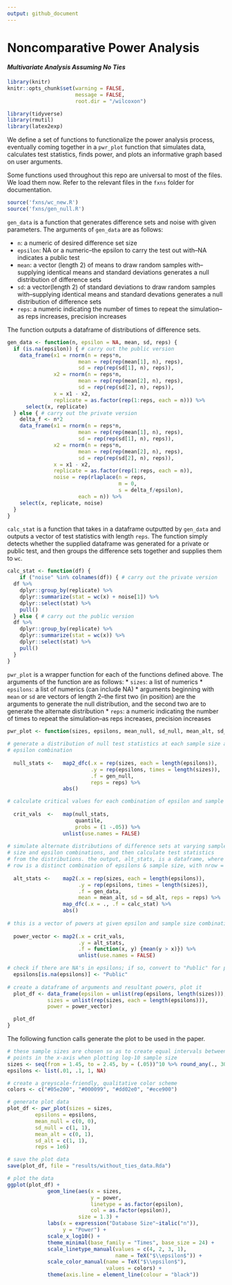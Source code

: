 ```yaml
---
output: github_document
---
```

# Noncomparative Power Analysis
#### *Multivariate Analysis Assuming No Ties*

```r
library(knitr)
knitr::opts_chunk$set(warning = FALSE, 
                      message = FALSE,
                      root.dir = "/wilcoxon")
```

```r
library(tidyverse)
library(rmutil)
library(latex2exp)
```

We define a set of functions to functionalize the power analysis process, eventually coming together in a `pwr_plot` function that simulates data, calculates test statistics, finds power, and plots an informative graph based on user arguments.

Some functions used throughout this repo are universal to most of the files. We load them now. Refer to the relevant files in the `fxns` folder for documentation.

```r
source('fxns/wc_new.R')
source('fxns/gen_null.R')
```

`gen_data` is a function that generates difference sets and noise with given parameters. The arguments of `gen_data` are as follows:

* `n`: a numeric of desired difference set size
* `epsilon`: NA or a numeric--the epsilon to carry the test out with--NA indicates a public test
* `mean`: a vector (length 2) of means to draw random samples with--supplying identical means and standard deviations generates a null distribution of difference sets
* `sd`: a vector(length 2) of standard deviations to draw random samples with--supplying identical means and standard devations generates a null distribution of difference sets
* `reps`: a numeric indicating the number of times to repeat the simulation--as reps increases, precision increases

The function outputs a dataframe of distributions of difference sets.

```r
gen_data <- function(n, epsilon = NA, mean, sd, reps) {
  if (is.na(epsilon)) { # carry out the public version
    data_frame(x1 = rnorm(n = reps*n, 
                       mean = rep(rep(mean[1], n), reps),
                       sd = rep(rep(sd[1], n), reps)),
               x2 = rnorm(n = reps*n, 
                       mean = rep(rep(mean[2], n), reps),
                       sd = rep(rep(sd[2], n), reps)),
               x = x1 - x2,
               replicate = as.factor(rep(1:reps, each = n))) %>%
      select(x, replicate)
  } else { # carry out the private version
    delta_f <- n*2
    data_frame(x1 = rnorm(n = reps*n, 
                       mean = rep(rep(mean[1], n), reps),
                       sd = rep(rep(sd[1], n), reps)),
               x2 = rnorm(n = reps*n, 
                       mean = rep(rep(mean[2], n), reps),
                       sd = rep(rep(sd[2], n), reps)),
               x = x1 - x2,
               replicate = as.factor(rep(1:reps, each = n)),
               noise = rep(rlaplace(n = reps,
                                    m = 0,
                                    s = delta_f/epsilon), 
                       each = n)) %>%
    select(x, replicate, noise)
  }
}
```

`calc_stat` is a function that takes in a dataframe outputted by `gen_data` and outputs a vector of test statistics with length `reps`. The function simply detects whether the supplied dataframe was generated for a private or public test, and then groups the difference sets together and supplies them to `wc`.

```r
calc_stat <- function(df) {
    if ("noise" %in% colnames(df)) { # carry out the private version
  df %>%
    dplyr::group_by(replicate) %>%
    dplyr::summarize(stat = wc(x) + noise[1]) %>%
    dplyr::select(stat) %>%
    pull()
  } else { # carry out the public version
  df %>% 
    dplyr::group_by(replicate) %>%
    dplyr::summarize(stat = wc(x)) %>%
    dplyr::select(stat) %>%
    pull()
  }
}
```

`pwr_plot` is a wrapper function for each of the functions defined above. The arguments of the function are as follows:
* `sizes`: a list of numerics
* `epsilons`: a list of numerics (can include NA)
* arguments beginning with `mean` or `sd` are vectors of length 2--the first two (in position) are the arguments to generate the null distribution, and the second two are to generate the alternate distribution
* `reps`: a numeric indicating the number of times to repeat the simulation--as reps increases, precision increases

```r
pwr_plot <- function(sizes, epsilons, mean_null, sd_null, mean_alt, sd_alt, reps) {
   
# generate a distribution of null test statistics at each sample size and
# epsilon combination
  
  null_stats <-   map2_dfc(.x = rep(sizes, each = length(epsilons)), 
                           .y = rep(epsilons, times = length(sizes)), 
                           .f = gen_null, 
                           reps = reps) %>%
                  abs()

# calculate critical values for each combination of epsilon and sample size
  
  crit_vals  <-   map(null_stats, 
                      quantile, 
                      probs = (1 -.05)) %>% 
                  unlist(use.names = FALSE)
  
# simulate alternate distributions of difference sets at varying sample 
# size and epsilon combinations, and then calculate test statistics 
# from the distributions. the output, alt_stats, is a dataframe, where each 
# row is a distinct combination of epsilons & sample size, with nrow = reps
  
  alt_stats <-    map2(.x = rep(sizes, each = length(epsilons)), 
                       .y = rep(epsilons, times = length(sizes)), 
                       .f = gen_data, 
                       mean = mean_alt, sd = sd_alt, reps = reps) %>%
                  map_dfc(.x = ., .f = calc_stat) %>%
                  abs()
  
# this is a vector of powers at given epsilon and sample size combinations 
   
  power_vector <- map2(.x = crit_vals, 
                       .y = alt_stats, 
                       .f = function(x, y) {mean(y > x)}) %>% 
                       unlist(use.names = FALSE)

# check if there are NA's in epsilons; if so, convert to "Public" for plotting
  epsilons[is.na(epsilons)] <- "Public"
    
# create a dataframe of arguments and resultant powers, plot it  
  plot_df <- data_frame(epsilon = unlist(rep(epsilons, length(sizes))),
             sizes = unlist(rep(sizes, each = length(epsilons))),
             power = power_vector)

  plot_df
}
```

The following function calls generate the plot to be used in the paper.

```r
# these sample sizes are chosen so as to create equal intervals between 
# points in the x-axis when plotting log-10 sample size
sizes <- seq(from = 1.45, to = 2.45, by = (.05))^10 %>% round_any(., 30) %>% c(10, .) %>% as.list()
epsilons <- list(.01, .1, 1, NA)

# create a greyscale-friendly, qualitative color scheme
colors <- c("#05e200", "#000099", "#dd02e0", "#ece900")

# generate plot data
plot_df <- pwr_plot(sizes = sizes, 
         epsilons = epsilons,
         mean_null = c(0, 0), 
         sd_null = c(1, 1), 
         mean_alt = c(0, 1), 
         sd_alt = c(1, 1), 
         reps = 1e6)

# save the plot data
save(plot_df, file = "results/without_ties_data.Rda")

# plot the data
ggplot(plot_df) +
             geom_line(aes(x = sizes, 
                           y = power, 
                           linetype = as.factor(epsilon), 
                           col = as.factor(epsilon)),
                       size = 1.3) +
             labs(x = expression("Database Size"~italic("n")), 
                  y = "Power") +
             scale_x_log10() + 
             theme_minimal(base_family = "Times", base_size = 24) +
             scale_linetype_manual(values = c(4, 2, 3, 1),
                                   name = TeX("$\\epsilon$")) +
             scale_color_manual(name = TeX("$\\epsilon$"), 
                                values = colors) +
             theme(axis.line = element_line(colour = "black"))

```